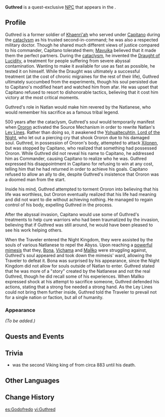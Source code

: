 {{Character Infobox
|type             = Quest NPC
|image            = NPC Guthred.png
|realname         = <!-- Optional, if different from in-game name -->
|deceased         = Died during the [[cataclysm]] 500 years ago
|region           = Khaenri'ah
|location         = Natlan
|affiliation      = 
|title            = 
|element          = Cryo

|ancestry         = <!-- Clan/family -->
|father           = 
|mother           = 
|spouse           = 
|sibling          = 
|child            = 
|relative         = 

|voiceEN          = 
|voiceCN          = 
|voiceJP          = 
|voiceKR          = 
}}
'''Guthred''' is a quest-exclusive [[NPC]] that appears in the {{Quest|Beneath the Secret Source}}.
<!--
==Location==
{{subst:#tag:gallery|
NPC Location {{subst:#titleparts:{{subst:PAGENAME}}}}.png{{subst:!}}{{subst:#titleparts:{{subst:PAGENAME}}}}'s location
NPC Location {{subst:#titleparts:{{subst:PAGENAME}}}} Context.png{{subst:!}}Additional context
}}
-->
==Profile==
Guthred is a former soldier of [[Khaenri'ah]] who served under [[Capitano]] during the [[cataclysm]] as his trusted second-in-command; he was also a respected military doctor. Though he shared much different views of justice compared to his commander, Capitano tolerated them; [[Mavuika]] believed that it made them the perfect partners. During the [[cataclysm]], he invented the [[Draught of Lucidity]], a treatment for people suffering from severe abyssal contamination. Wanting to make it available for use as fast as possible, he tested it on himself. While the Draught was ultimately a successful treatment (at the cost of chronic migraines for the rest of their life), Guthred ultimately succumbed from the experiments, though his soul persisted due to Capitano's modified heart and watched him from afar. He was upset that Capitano refused to resort to dishonorable tactics, believing that it cost him victory at the most critical moments.

Guthred's role in Natlan would make him revered by the Natlanese, who would remember his sacrifice as a famous tribal legend.

500 years after the cataclysm, Guthred's soul would temporarily manifest when [[Ororon]] activated the Source Mechanism in order to rewrite Natlan's [[Ley Line]]s. Rather than doing so, it awakened the [[Yohualtecuhtin, Lord of the Night]], who let out a piercing cry that shook Ororon due to his damaged soul. Guthred, in possession of Ororon's body, attempted to attack [[Xilonen]], but was stopped by Capitano, who realized that something had possessed Ororon. While Guthred did not reveal his name to Capitano, he addressed him as Commander, causing Capitano to realize who he was. Guthred expressed his disappointment in Capitano for refusing to win at any cost, telling him that he had returned in order to achieve his goals. Capitano refused to allow an ally to die, despite Guthred's insistence that Ororon was a doomed man from the start.

Inside his mind, Guthred attempted to torment Ororon into believing that his life was worthless, but Ororon eventually realized that his life had meaning and did not want to die without achieving nothing. He managed to regain control of his body, expelling Guthred in the process.

After the abyssal invasion, Capitano would use some of Guthred's treatments to help cure warriors who had been traumatized by the invasion, believing that if Guthred was still around, he would have been pleased to see his work helping others.

When the Traveler entered the Night Kingdom, they were assisted by the souls of various Natlanese to repel the Abyss. Upon reaching a [[Tenebrous Mimesis - Secret Source Automaton: Hunter-Seeker|powerful mimesis]] that they, [[Bona]], [[Vichama]] and [[Mallko]] were struggling against, Guthred's soul appeared and took down the mimesis' ward, allowing the Traveler to defeat it. Bona was surprised by his appearance, since the Night Kingdom did not allow for souls outside of Natlan to enter. Guthred stated that he was more of a "story" created by the Natlanese and not the real Guthred, though he did recall some of his experiences. When Mallko expressed shock at his attempt to sacrifice someone, Guthred defended his actions, stating that a strong foe needed a strong hand. As the Ley Lines could not bring them further inside, Guthred told the Traveler to prevail not for a single nation or faction, but all of humanity.

===Appearance===
<!--Keep appearance section short and concise. Limit to 2 paragraphs with 3-4 sentences each.-->
''(To be added.)''

==Quests and Events==
{{Quests and Events}}
<!--
==Idle Quotes==
{{Dialogue Start}}
:{{DIcon|Idle}} {{Tx}}
::{{A|VO {{subst:#titleparts:{{subst:PAGENAME}}}} 01.ogg}} "{{Tx}}"
{{Dialogue End}}

==Dialogue==
{{Dialogue Start}}
:'''{{subst:#titleparts:{{subst:PAGENAME}}}}:''' 
:{{DIcon}}
{{Dialogue End}}

==Event Dialogue==
===Event Name===
{{Dialogue Start}}
:'''{{subst:#titleparts:{{subst:PAGENAME}}}}:'''
{{Dialogue End}}
-->
==Trivia==

* {{Lang|{{w|Guthred}}|is=Guðrøðr}} was the second Viking king of {{W|Scandinavian York|Northumbria}} from circa 883 until his death.

==Other Languages==
{{Other Languages|default_hidden=1
|en      = Guthred
|zhs     = 古瑟雷德
|zhs_rm  = Gǔsèléidé
|zht     = 古瑟雷德
|zht_rm  = Gǔsèléidé
|ja      = グスレッド
|ja_rm   = Gusureddo
|ko      = 구스레드
|es      = Godofredo
|fr      = Guthred
|ru      = Гутфрит
|th      = Guthred
|vi      = Guthred
|de      = Guthred
|id      = Guthred
|pt      = Guthred
|tr      = Guthred
|it      = Guthred
}}

==Change History==
{{Change History|5.1}}
<!--
==References==
{{Reflist}}
-->

[[es:Godofredo]]
[[vi:Guthred]]